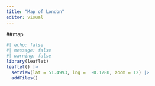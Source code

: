 ```yaml
---
title: "Map of London"
editor: visual
---
```

##map
```r
#| echo: false
#| message: false
#| warning: false
library(leaflet)
leaflet() |> 
  setView(lat = 51.4993, lng =  -0.1280, zoom = 12) |> 
  addTiles()

```
